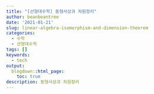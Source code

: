 ```yaml
---
title: "[선형대수학] 동형사상과 차원정리"
author: beanbeantree
date: '2021-01-21'
slug: linear-algebra-isomorphism-and-dimension-theorem
categories:
  - 수학
  - 선형대수학
tags: []
keywords:
  - tech
output:
  blogdown::html_page:
    toc: true
description: 동형사상과 차원정리 
---
```




